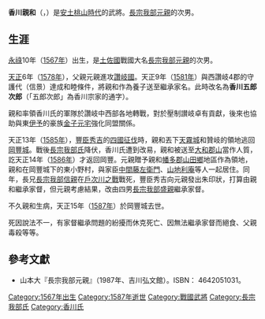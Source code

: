 {{expand|time=2017-02-07T21:08:47+00:00}}
{{refimprove|time=2017-02-07T21:08:47+00:00}}
'''香川親和'''（{{lang|ja|かがわ ちかかず}}，{{bd|1567年||1587年|}}）是[[安土桃山时代|安土桃山時代]]的武將。[[長宗我部元親|長宗我部元親]]的次男。

== 生涯 ==
[[永祿|永祿]]10年（[[1567年|1567年]]）出生，是[[土佐國|土佐國]]戰國大名[[長宗我部元親|長宗我部元親]]的次男。

[[天正_(日本)|天正]]6年（[[1578年|1578年]]），父親元親進攻[[讚岐國|讚岐國]]。天正9年（[[1581年|1581年]]）與西讚岐4郡的守護代{{tsl|ja|香川之景||香川之景}}（信景）達成和睦條件，將親和作為養子送至{{tsl|ja|香川氏||香川氏}}繼承家名。此時改名為'''香川五郎次郎'''（「五郎次郎」為香川宗家的通字）。

親和率領香川氏的軍隊於讚岐中西部各地轉戰，對於壓制讃岐卓有貢獻，後來也協助與東[[伊予國|伊予]]的豪族[[金子元宅|金子元宅]]強化同盟關係。

天正13年（[[1585年|1585年]]），[[丰臣秀吉|豐臣秀吉]]的[[四國征伐|四國征伐]]時，親和丟下[[天霧城|天霧城]]和贊岐的領地逃回[[岡豐城|岡豐城]]。戰後[[長宗我部氏|長宗我部氏]]降伏，香川氏遭到改易，親和被送至[[大和郡山市|大和郡山]]當作人質，訖天正14年（[[1586年|1586年]]）才返回岡豐。元親贈予親和[[幡多郡|幡多郡]][[山田鄉|山田鄉]]地區作為領地，親和在岡豐城下的東小野村，與家臣[[中間藤左衛門|中間藤左衛門]]、[[山地利庵|山地利庵]]等人一起居住。同年，長兄[[長宗我部信親|長宗我部信親]]在[[戶次川之戰|戶次川之戰]]戰死，豐臣秀吉向元親發出朱印狀，打算由親和繼承家督，但元親考慮結果，改由四男[[长宗我部盛亲|長宗我部盛親]]繼承家督。

不久親和生病，天正15年（[[1587年|1587年]]）於岡豐城去世。

死因說法不一，有家督繼承問題的紛擾而休克死亡、因無法繼承家督而絕食、父親毒殺等等。

== 參考文獻 ==
* 山本大『長宗我部元親』（1987年、吉川弘文館）。ISBN： 4642051031。

[[Category:1567年出生|Category:1567年出生]]
[[Category:1587年逝世|Category:1587年逝世]]
[[Category:戰國武將|Category:戰國武將]]
[[Category:長宗我部氏|Category:長宗我部氏]]
[[Category:香川氏|Category:香川氏]]
